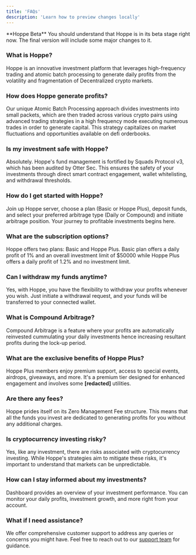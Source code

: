 ```yaml
---
title: 'FAQs'
description: 'Learn how to preview changes locally'
---
```


<Info>
  **Hoppe Beta** You should understand that Hoppe is in its beta stage right now. The final version will include some major changes to it.
</Info>

### What is Hoppe?

Hoppe is an innovative investment platform that leverages high-frequency trading and atomic batch processing to generate daily profits from the volatility and fragmentation of Decentralized crypto markets.

### How does Hoppe generate profits?

Our unique Atomic Batch Processing approach divides investments into small packets, which are then traded across various crypto pairs using advanced trading strategies in a high frequency mode executing numerous trades in order to generate capital. This strategy capitalizes on market fluctuations and opportunities available on defi orderbooks.

### Is my investment safe with Hoppe?

Absolutely. Hoppe's fund management is fortified by Squads Protocol v3, which has been audited by Otter Sec. This ensures the safety of your investments through direct smart contract engagement, wallet whitelisting, and withdrawal thresholds.

### How do I get started with Hoppe?

Join up Hoppe server, choose a plan (Basic or Hoppe Plus), deposit funds, and select your preferred arbitrage type (Daily or Compound) and initiate arbitrage position. Your journey to profitable investments begins here.

### What are the subscription options?

Hoppe offers two plans: Basic and Hoppe Plus. Basic plan offers a daily profit of 1% and an overall investment limit of $50000 while Hoppe Plus offers a daily profit of 1.2% and no investment limit.

### Can I withdraw my funds anytime?

Yes, with Hoppe, you have the flexibility to withdraw your profits whenever you wish. Just initiate a withdrawal request, and your funds will be transferred to your connected wallet.

### What is Compound Arbitrage?

Compound Arbitrage is a feature where your profits are automatically reinvested  cummulating your daily investments hence increasing resultant profits during the lock-up period.

### What are the exclusive benefits of Hoppe Plus?

Hoppe Plus members enjoy premium support, access to special events, airdrops, giveaways, and more. It's a premium tier designed for enhanced engagement and involves some **[redacted]** utilities.

### Are there any fees?

Hoppe prides itself on its Zero Management Fee structure. This means that all the funds you invest are dedicated to generating profits for you without any additional charges.

### Is cryptocurrency investing risky?

Yes, like any investment, there are risks associated with cryptocurrency investing. While Hoppe's strategies aim to mitigate these risks, it's important to understand that markets can be unpredictable.

### How can I stay informed about my investments?

Dashboard provides an overview of your investment performance. You can monitor your daily profits, investment growth, and more right from your account.

### What if I need assistance?

We offer comprehensive customer support to address any queries or concerns you might have. Feel free to reach out to our [support team](https://discord.gg/WH3PMVgTMh) for guidance.
